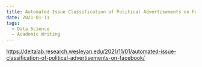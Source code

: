 ```yaml
---
title: Automated Issue Classification of Political Advertisements on Facebook
date: 2021-01-11
tags:
  - Data Science
  - Academic Writing
---
```


https://deltalab.research.wesleyan.edu/2021/11/01/automated-issue-classification-of-political-advertisements-on-facebook/